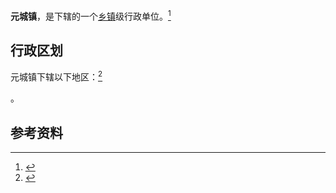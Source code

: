 {{中国乡级行政区|62/10/23/102/000}}

'''元城镇'''，是{{PRC admin/fullname|62/10/23/102/000|3}}下辖的一个[[乡镇|乡镇]]级行政单位。<ref>{{PRC admin/ref sgc|{{PRC admin/parent|62/10/23/102/000}}}}</ref>

== 行政区划 ==

元城镇下辖以下地区：<ref>{{PRC admin/ref sgc|62/10/23/102/000}}</ref>

{{PRC admin/children|62/10/23/102/000}}。

== 参考资料 ==

{{reflist}}

{{行政区划小作品}}
{{PRC admin/navcat|62/10/23/102/000}}